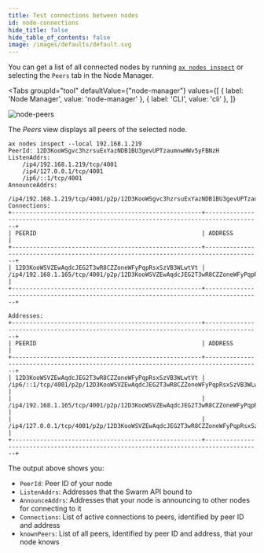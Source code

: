 ```yaml
---
title: Test connections between nodes
id: node-connections
hide_title: false
hide_table_of_contents: false
image: /images/defaults/default.svg
---
```


You can get a list of all connected nodes by running [`ax nodes inspect`](../../reference/cli/nodes/inspect) or selecting the `Peers` tab in the Node Manager.


<Tabs
  groupId="tool"
  defaultValue={"node-manager"}
  values={[
    { label: 'Node Manager', value: 'node-manager' },
    { label: 'CLI', value: 'cli' },
  ]}
>


<TabItem value="node-manager">

![node-peers](../../../static/images/node-manager/node-peers.png)

The _Peers_ view displays all peers of the selected node.

</TabItem>
<TabItem value="cli">

```text title="Example Usage"
ax nodes inspect --local 192.168.1.219
PeerId: 12D3KooWSgvc3hzrsuExYazNDB1BU3gevUPTzaumnwHWv5yFBNzH
ListenAddrs:
    /ip4/192.168.1.219/tcp/4001
    /ip4/127.0.0.1/tcp/4001
    /ip6/::1/tcp/4001
AnnounceAddrs:
    /ip4/192.168.1.219/tcp/4001/p2p/12D3KooWSgvc3hzrsuExYazNDB1BU3gevUPTzaumnwHWv5yFBNzH
Connections:
+------------------------------------------------------+--------------------------------------------------------------------------------------+
| PEERID                                               | ADDRESS                                                                              |
+------------------------------------------------------+--------------------------------------------------------------------------------------+
| 12D3KooWSVZEwAqdcJEG2T3wR8CZZoneWFyPqpRsxSzVB3WLwtVt | /ip4/192.168.1.165/tcp/4001/p2p/12D3KooWSVZEwAqdcJEG2T3wR8CZZoneWFyPqpRsxSzVB3WLwtVt |
+------------------------------------------------------+--------------------------------------------------------------------------------------+

Addresses:
+------------------------------------------------------+--------------------------------------------------------------------------------------+
| PEERID                                               | ADDRESS                                                                              |
+------------------------------------------------------+--------------------------------------------------------------------------------------+
| 12D3KooWSVZEwAqdcJEG2T3wR8CZZoneWFyPqpRsxSzVB3WLwtVt | /ip6/::1/tcp/4001/p2p/12D3KooWSVZEwAqdcJEG2T3wR8CZZoneWFyPqpRsxSzVB3WLwtVt           |
|                                                      | /ip4/192.168.1.165/tcp/4001/p2p/12D3KooWSVZEwAqdcJEG2T3wR8CZZoneWFyPqpRsxSzVB3WLwtVt |
|                                                      | /ip4/127.0.0.1/tcp/4001/p2p/12D3KooWSVZEwAqdcJEG2T3wR8CZZoneWFyPqpRsxSzVB3WLwtVt     |
+------------------------------------------------------+--------------------------------------------------------------------------------------+
```

The output above shows you:

- `PeerId`: Peer ID of your node
- `ListenAddrs`: Addresses that the Swarm API bound to
- `AnnounceAddrs`: Addresses that your node is announcing to other nodes for connecting to it
- `Connections`: List of active connections to peers, identified by peer ID and address
- `knownPeers`: List of all peers, identified by peer ID and address, that your node knows

</TabItem>
</Tabs>

